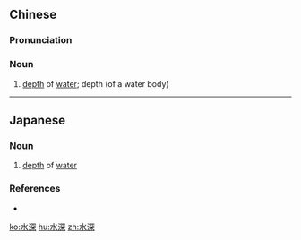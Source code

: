==Chinese==
{{zh-forms}}

===Pronunciation===
{{zh-pron
|m=shuǐshēn
|c=seoi2 sam1
|h=pfs=súi-chhṳ̂m
|mn=chúi-chhim
|cat=n
}}

===Noun===
{{zh-noun}}

# [[depth]] of [[water]]; depth (of a water body)

----

==Japanese==
{{ja-kanjitab|すい|しん|yomi=on}}

===Noun===
{{ja-noun|すいしん}}

# [[depth]] of [[water]]

===References===
* {{R:Shogakukan}}

[[ko:水深]]
[[hu:水深]]
[[zh:水深]]